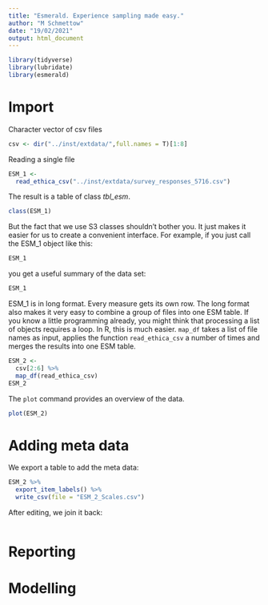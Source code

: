 ```yaml
---
title: "Esmerald. Experience sampling made easy."
author: "M Schmettow"
date: "19/02/2021"
output: html_document
---
```


```r
library(tidyverse)
library(lubridate)
library(esmerald)
```

# Import

Character vector of csv files

```r
csv <- dir("../inst/extdata/",full.names = T)[1:8]
```

Reading a single file

```r
ESM_1 <- 
  read_ethica_csv("../inst/extdata/survey_responses_5716.csv")
```

The result is a table of class *tbl_esm*.

```r
class(ESM_1)
```

But the fact that we use S3 classes shouldn't bother you. It just makes it easier for us to create a convenient interface. For example, if you just call the ESM_1 object like this:

```r
ESM_1
```

you get a useful summary of the data set:

```r
ESM_1
```

ESM_1 is in long format. Every measure gets its own row. The long format also makes it very easy to combine a group of files into one ESM table. If you know a little programming already, you might think that processing a list of objects requires a loop. In R, this is much easier. `map_df` takes a list of file names as input, applies the function `read_ethica_csv` a number of times and merges the results into  one ESM table.


```r
ESM_2 <- 
  csv[2:6] %>% 
  map_df(read_ethica_csv)
ESM_2
```


The `plot` command provides an overview of the data.

```r
plot(ESM_2)
```

# Adding meta data

We export a table to add the meta data:

```r
ESM_2 %>% 
  export_item_labels() %>% 
  write_csv(file = "ESM_2_Scales.csv")
```

After editing, we join it back:

```r

```



# Reporting



# Modelling



